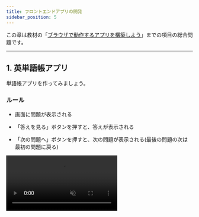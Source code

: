 ```yaml
---
title: フロントエンドアプリの開発
sidebar_position: 5
---
```



この章は教材の「[ブラウザで動作するアプリを構築しよう](/docs/browser-apps/)」までの項目の総合問題です。

---

## 1. 英単語帳アプリ

単語帳アプリを作ってみましょう。

### ルール

- 画面に問題が表示される

- 「答えを見る」ボタンを押すと、答えが表示される

- 「次の問題へ」ボタンを押すと、次の問題が表示される(最後の問題の次は最初の問題に戻る)

<video src={flashcardVideo} controls muted autoPlay loop />

### ヒント

- まずは HTML で、問題や答えを表示するための `div` 要素と「答えを見る」「次の問題へ」ボタンを作成しましょう。

- 次に、問題と答えの組をいくつか作りましょう。
  問題と答えを格納する配列をそれぞれ作成します。

- 配列ができたら、ボタンの操作に応じて問題や答えが表示されるようにプログラムを作成しましょう。

  - 問題を順番に表示させるには、「現在表示されている問題のインデックス」を変数で管理し、「次の問題へ」ボタンを押すとインデックスが 1 増えるようにすると良いでしょう。
    ただし、最後の問題の次は最初の問題に戻ることに注意しましょう。

  - 「答えを見る」ボタンを押した時に答えが表示されるようにしましょう。
    「次の問題へ」ボタンを押した時には答えを非表示にする必要があることにも注意しましょう。

- ここまでで基本的な動作は完成です。
  最後に、CSS を用いて画面を整えてみましょう。

- 余裕のある人は、さらに機能を追加してみましょう。
  例えば、問題が表示される順番をランダムにしたり、選択肢を用意してクイズ形式にしたりすることが考えられます。

### 解答例

<Answer>

```html title="index.html"
<div class="card">
  <div id="question"></div>
  <div id="answer"></div>
</div>
<button id="answer-button">答えを見る</button>
<button id="next-button">次の問題へ</button>
```

```js title="script.js"
const questions = ["apple", "black", "cloud"];
const answers = ["りんご", "黒", "雲"];

const questionDisplay = document.getElementById("question");

const answer = document.getElementById("answer");
let index = 0;

questionDisplay.textContent = questions[0];

document.getElementById("answer-button").onclick = () => {
  answer.textContent = answers[index];
};
document.getElementById("next-button").onclick = () => {
  index += 1;
  if (index === questions.length) {
    index = 0;
  }
  questionDisplay.textContent = questions[index];
  answer.textContent = "";
};
```

<ViewSource url={import.meta.url} path="_samples/flashcard" />

</Answer>

---

## 2. タイマーアプリ

以下のような音が鳴るタイマーを作ってみましょう。

**音声が出ますのでご注意ください**

<video src={timerVideo} controls />

- セットボタンで時間がセットされます。
- スタートボタンで開始、ストップボタンで一時停止できます。
- タイマーが動いている間はスタートボタンは押せません。
  逆に停止しているときはストップボタンは押せません。
- 時間になると音が出ます。
  ~~関西弁~~音源は[ここ](alarm.mp3)からダウンロードしてください。
- ストップボタンかセットボタンを押すと音が止まります。
- セットされている時間が 0 秒のままスタートボタンを押すとエラーが表示されます。
- 残り時間表示は時間・分・秒に分けて表示されます。
- 時間の入力欄には数字しか入力できません。
- ボタンで時間を調整することもでき、直接タイプ入力することもできます。
- 画面の大きさを変えるとそれに応じてタイマーのサイズも変わります。
  （つまり物の位置関係やスタイルは崩れません）

### ヒント

#### ヒント 1

何やらよくわからないことがたくさん出てきました。
まず多くの人が注目するのは「**音**」だと思います。
音の鳴らし方なんか知らないよって？大丈夫。
プログラミングでわからないことは調べれば良いのです。
皆気になっていることは調べれば案外すぐに出てくるものです。
試しに `JavaScript 音` なんて調べてはいかがでしょうか？

他にも特徴的な動きが何個かある思いますが、特徴的なものは調べると結構すぐ見つかります。
積極的に調べていきましょう。

![グーグル検索](google-search.png)
グーグル先生さすがっす！！

#### ヒント 2

混乱する原因の一つは、機能が多いために今どの部分を作っているのか不明瞭になりやすいということです。

しかし、純粋なタイマーの機能だけに焦点を絞って考えた場合、考えることはそう多くありません。
極端に言えば、**残り時間** という情報と、その残り時間を減らしていく関数さえあれば、一応タイマーにはなります。
このように、まずは本質的な機能や状態に目を向けることが肝要です。

### 解答例

<Answer>

<ViewSource url={import.meta.url} path="_samples/timer" />

</Answer>
